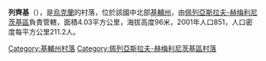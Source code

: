 {{coord|50|0|57|N|31|37|2|E|scale:30000|display=title}}

'''列齊基'''（{{lang-uk|Лецьки}}），是[[烏克蘭|烏克蘭]]的村落，位於該國中北部[[基輔州|基輔州]]，由[[佩列亞斯拉夫-赫梅利尼茨基區|佩列亞斯拉夫-赫梅利尼茨基區]]負責管轄，面積4.03平方公里，海拔高度96米，2001年人口851，人口密度每平方公里211.2人。

{{DEFAULTSORT:Лецьки}}
[[Category:基輔州村落|Category:基輔州村落]]
[[Category:佩列亞斯拉夫-赫梅利尼茨基區村落|Category:佩列亞斯拉夫-赫梅利尼茨基區村落]]


{{Kiev-geo-stub}}